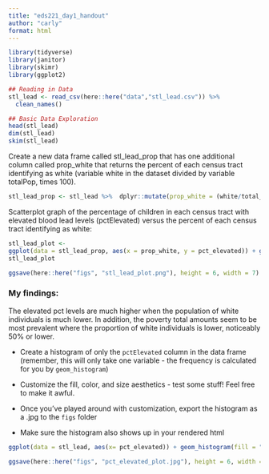 ```yaml
---
title: "eds221_day1_handout"
author: "carly"
format: html
---
```


```r
library(tidyverse)
library(janitor)
library(skimr)
library(ggplot2)
```

```r
## Reading in Data
stl_lead <- read_csv(here::here("data","stl_lead.csv")) %>% 
  clean_names()
```

```r
## Basic Data Exploration
head(stl_lead)
dim(stl_lead)
skim(stl_lead)
```

Create a new data frame called stl_lead_prop that has one additional column called prop_white that returns the percent of each census tract identifying as white (variable white in the dataset divided by variable totalPop, times 100).

```r
stl_lead_prop <- stl_lead %>%  dplyr::mutate(prop_white = (white/total_pop) * 100)
```

Scatterplot graph of the percentage of children in each census tract with elevated blood lead levels (pctElevated) versus the percent of each census tract identifying as white:

```r
stl_lead_plot <-
ggplot(data = stl_lead_prop, aes(x = prop_white, y = pct_elevated)) + geom_point(aes(color = poverty_tot, alpha = 4, size = 6))
stl_lead_plot
```

```r
ggsave(here::here("figs", "stl_lead_plot.png"), height = 6, width = 7)

```

### My findings:

The elevated pct levels are much higher when the population of white individuals is much lower. In addition, the poverty total amounts seem to be most prevalent where the proportion of white individuals is lower, noticeably 50% or lower.

-   Create a histogram of only the `pctElevated` column in the data frame (remember, this will only take one variable - the frequency is calculated for you by `geom_histogram`)

-   Customize the fill, color, and size aesthetics - test some stuff! Feel free to make it awful.

-   Once you've played around with customization, export the histogram as a .jpg to the `figs` folder

-   Make sure the histogram also shows up in your rendered html

```r
ggplot(data = stl_lead, aes(x= pct_elevated)) + geom_histogram(fill = "magenta", aes(bins = 6))
```

```r
ggsave(here::here("figs", "pct_elevated_plot.jpg"), height = 6, width = 7)

```
